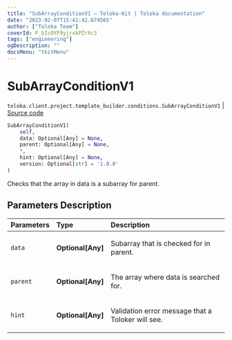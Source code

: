 ```yaml
---
title: "SubArrayConditionV1 — Toloka-Kit | Toloka documentation"
date: "2023-02-07T15:41:42.674565"
author: ["Toloka Team"]
coverId: F_bIcOYF9yjrxkPZrXc3
tags: ["engineering"]
ogDescription: ""
docsMenu: "tkitMenu"
---
```


# SubArrayConditionV1
`toloka.client.project.template_builder.conditions.SubArrayConditionV1` | [Source code](https://github.com/Toloka/toloka-kit/blob/v1.1.3/src/client/project/template_builder/conditions.py#L284)

```python
SubArrayConditionV1(
    self,
    data: Optional[Any] = None,
    parent: Optional[Any] = None,
    *,
    hint: Optional[Any] = None,
    version: Optional[str] = '1.0.0'
)
```

Checks that the array in data is a subarray for parent.

## Parameters Description

| Parameters | Type | Description |
| :----------| :----| :-----------|
`data`|**Optional\[Any\]**|<p>Subarray that is checked for in parent.</p>
`parent`|**Optional\[Any\]**|<p>The array where data is searched for.</p>
`hint`|**Optional\[Any\]**|<p>Validation error message that a Toloker will see.</p>